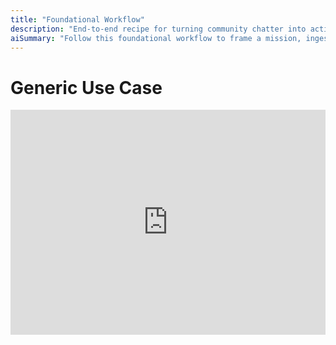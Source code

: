 ```yaml
---
title: "Foundational Workflow"
description: "End-to-end recipe for turning community chatter into actionable insight with Humyn."
aiSummary: "Follow this foundational workflow to frame a mission, ingest sources, cluster insights, and share decisions." 
---
```


# Generic Use Case

<iframe
  width="100%"
  height="360"
  src="https://www.youtube.com/embed/dC7AQQMEh0k?si=-mUzKJ5_ByZYwPnm"
  title="Humyn overview workflow"
  frameBorder="0"
  allow="accelerometer; autoplay; clipboard-write; encrypted-media; gyroscope; picture-in-picture; web-share"
  referrerPolicy="strict-origin-when-cross-origin"
  allowFullScreen
  style={{ margin: "1.75rem 0", borderRadius: "1rem", boxShadow: "0 24px 60px rgba(15, 23, 42, 0.18)" }}
/>

This workflow is the baseline loop we recommend for any team adopting Humyn. It balances signal intake, synthesis, and sharing so you can prove value in a single sprint.

| Time | Best for | Primary outputs |
| --- | --- | --- |
| ~45 minutes | Cross-functional teams getting started | First curated dataset, summary notes, action list |

<Callout>
If you only follow one playbook, make it this one—the same structure scales to new personas, product lines, and markets without rework.
</Callout>

## 1. Frame the mission

- Record the outcome you want: e.g., “Improve onboarding for self-serve buyers” or “Benchmark competitor perception before launch.”  
- Capture the data ingredients: relevant subreddits, must-track keywords, and any posts from your support queue or community forum.  
- Add context in your project description so future collaborators understand the why behind the scan.

## 2. Source conversations intentionally

| Action | Detail | Owner |
| --- | --- | --- |
| Seed keywords | List 5–8 phrases that reflect intents, pain points, or product names. | Project lead |
| Save URL lists | Paste Reddit threads, forums, and long-tail blog comments you already monitor. | Research partner |
| Schedule refresh | Decide how often you’ll add new URLs (daily for launches, weekly for ongoing monitoring). | Whole team |

## 3. Cluster insights quickly

1. Open [Explore](/core-features/explore) once ingestion finishes.  
2. Filter by the newest time window to highlight fresh conversations.  
3. Pin themes that match your mission (e.g., “pricing confusion”, “AI skepticism”).  
4. Tag quotes with sentiment so you can pull them into decks without re-reading every thread.

<Tip>
Keep a running document (Notion, Coda, or Linear) with three sections: “What we learned”, “Signals to validate”, and “Decisions we made.” Tether each bullet to a Humyn quote.
</Tip>

## 4. Share the story

- Use [Chat with Hue](/core-features/chat-with-hue) to generate a crisp summary that ties your pinned themes together.  
- Export the highlights to your internal doc or slide template.  
- Include 2–3 quotes in the original community voice—stakeholders trust the raw language.

## 5. Close the loop

- Log follow-up questions that surfaced during reviews and feed them into the next prompt batch.  
- Schedule the next intake cycle and adjust keywords or URLs based on what resonated.  
- Track downstream impact (tickets resolved faster, demo win rate, roadmap decisions) so Humyn’s value stays visible.

<Callout>
Want to specialize this workflow? Pair it with the <a href="/workflows/product-managers">Product Managers, Designers & Researchers</a> or <a href="/workflows/analysts">Analysts and Traders</a> playbooks to tailor deliverables without redoing setup.
</Callout>
